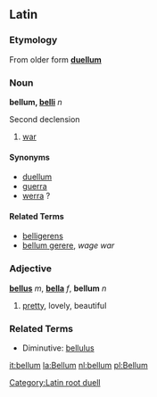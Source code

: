 ==Latin==
===Etymology===
From older form '''[[duellum]]'''

===Noun===
[[Category:Latin root duell]]
'''bellum, [[Wiktionary Appendix:Latin second declension|belli]]''' ''n''

Second declension

#[[war]]

====Synonyms====
*[[duellum]]
*[[guerra]]
*[[werra]] ?

====Related Terms====
*[[belligerens]]
*[[bellum gerere]], ''wage war''


===Adjective===
'''[[bellus]]''' ''m'', '''[[bella]]''' ''f'', '''bellum''' ''n'' 

# [[pretty]], lovely, beautiful

===Related Terms===
*Diminutive: [[bellulus]]

[[it:bellum]]
[[la:Bellum]]
[[nl:bellum]]
[[pl:Bellum]]